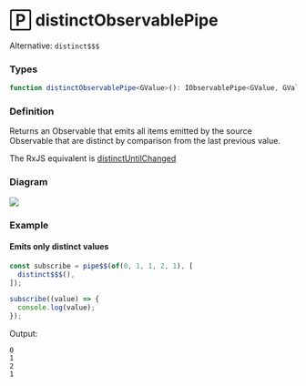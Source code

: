 # 🄿 distinctObservablePipe

Alternative: `distinct$$$`

### Types

```ts
function distinctObservablePipe<GValue>(): IObservablePipe<GValue, GValue>
```

### Definition

Returns an Observable that emits all items emitted by the source Observable that are distinct by comparison from the last previous value.

The RxJS equivalent is [distinctUntilChanged](https://rxjs-dev.firebaseapp.com/api/operators/distinct)

### Diagram

[![](https://mermaid.ink/img/pako:eNqtkrsKAjEQRX8lTKWgoJYprLRWULs0YzJqYHd2TSaCLPvvRvGBoKhgF3LPPTOQNGArR6Ah0j4RW5p43AYsDRuuMYi3vkYWVa0jhQOuC3q-dz6KZyuzez73NSmMb5JO97k_Wy3Pox76_nj8uqnVwPDrKHey5wJ8qRp-Ug1_UX1Jjj4NHf11f-hBSaFE7_LzNoaVMiA7KsmAzkdHG0yFGDDcZjTVDoWmzksVQG-wiNQDTFItjmxBS0h0g65f5Eq1J3IF1kQ)](https://mermaid.live/edit#pako:eNqtkrsKAjEQRX8lTKWgoJYprLRWULs0YzJqYHd2TSaCLPvvRvGBoKhgF3LPPTOQNGArR6Ah0j4RW5p43AYsDRuuMYi3vkYWVa0jhQOuC3q-dz6KZyuzez73NSmMb5JO97k_Wy3Pox76_nj8uqnVwPDrKHey5wJ8qRp-Ug1_UX1Jjj4NHf11f-hBSaFE7_LzNoaVMiA7KsmAzkdHG0yFGDDcZjTVDoWmzksVQG-wiNQDTFItjmxBS0h0g65f5Eq1J3IF1kQ)

### Example

#### Emits only distinct values

```ts
const subscribe = pipe$$(of(0, 1, 1, 2, 1), [
  distinct$$$(),
]);

subscribe((value) => {
  console.log(value);
});
```

Output:

```text
0
1
2
1
```

